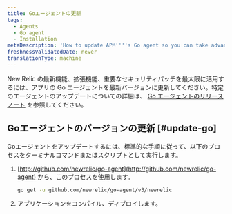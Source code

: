```yaml
---
title: Goエージェントの更新
tags:
  - Agents
  - Go agent
  - Installation
metaDescription: 'How to update APM''''s Go agent so you can take advantage of the latest features, enhancements, and important security patches.'
freshnessValidatedDate: never
translationType: machine
---
```


New Relic の最新機能、拡張機能、重要なセキュリティパッチを最大限に活用するには、アプリの Go エージェントを最新バージョンに更新してください。特定のエージェントのアップデートについての詳細は、 [Go エージェントのリリースノート](/docs/release-notes/agent-release-notes/go-release-notes) を参照してください。

## Goエージェントのバージョンの更新 [#update-go]

Goエージェントをアップデートするには、標準的な手順に従って、以下のプロセスをターミナルコマンドまたはスクリプトとして実行します。

1. [http://github.com/newrelic/go-agent](http://github.com/newrelic/go-agent) から、このプロセスを使用します。

   ```bash
   go get -u github.com/newrelic/go-agent/v3/newrelic
   ```

2. アプリケーションをコンパイル、ディプロイします。
